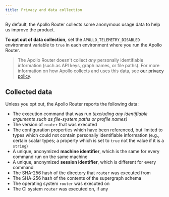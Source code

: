 ---
title: Privacy and data collection
---

By default, the Apollo Router collects some anonymous usage data to help us improve the product.

**To opt out of data collection,** set the `APOLLO_TELEMETRY_DISABLED` environment variable to `true` in each environment where you run the Apollo Router.

> The Apollo Router doesn't collect _any_ personally identifiable information (such as API keys, graph names, or file paths). For more information on how Apollo collects and uses this data, see [our privacy policy](https://www.apollographql.com/Apollo-Privacy-Policy.pdf).

## Collected data

Unless you opt out, the Apollo Router reports the following data:

- The execution command that was run _(excluding any identifiable arguments such as file-system paths or profile names)_
- The version of `router` that was executed
- The configuration properties which have been referenced, but limited to types which could not contain personally identifiable information (e.g., certain scalar types; a property which is set to `true` not the value if it is a `string`)
- A unique, anonymized **machine identifier**, which is the same for every command run on the same machine
- A unique, anonymized **session identifier**, which is different for every command
- The SHA-256 hash of the directory that `router` was executed from
- The SHA-256 hash of the contents of the supergraph schema
- The operating system `router` was executed on
- The CI system `router` was executed on, if any
